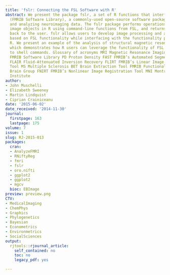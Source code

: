 ```yaml
---
title: 'fslr: Connecting the FSL Software with R'
abstract: We present the package fslr, a set of R functions that interface with FSL
  (FMRIB Software Library), a commonly-used open-source software package for processing
  and analyzing neuroimaging data. The fslr package performs operations on ‘nifti’
  image objects in R using command-line functions from FSL, and returns R objects
  back to the user. fslr allows users to develop image processing and analysis pipelines
  based on FSL functionality while interfacing with the functionality provided by
  R. We present an example of the analysis of structural magnetic resonance images,
  which demonstrates how R users can leverage the functionality of FSL without switching
  to shell commands. Glossary of acronyms MRI Magnetic Resonance Imaging/Image FSL
  FMRIB Software Library PD Proton Density FAST FMRIB’s Automated Segmentation Tool
  FLAIR Fluid-Attenuated Inversion Recovery FLIRT FMRIB’s Linear Image Registration
  Tool MS Multiple Sclerosis BET Brain Extraction Tool FMRIB Functional MRI of the
  Brain Group FNIRT FMRIB’s Nonlinear Image Registration Tool MNI Montreal Neurological
  Institute
author:
- John Muschelli
- Elizabeth Sweeney
- Martin Lindquist
- Ciprian Crainiceanu
date: '2015-06-02'
date_received: '2014-11-30'
journal:
  firstpage: 163
  lastpage: 175
volume: 7
issue: 1
slug: RJ-2015-013
packages:
  cran:
  - AnalyzeFMRI
  - RNiftyReg
  - fmri
  - fslr
  - oro.nifti
  - ggplot2
  - ggplot2
  - mgcv
  bioc: EBImage
preview: preview.png
CTV:
- MedicalImaging
- ChemPhys
- Graphics
- Phylogenetics
- Bayesian
- Econometrics
- Environmetrics
- SocialSciences
output:
  rjtools::rjournal_article:
    self_contained: no
    toc: no
    legacy_pdf: yes

---
```

